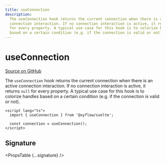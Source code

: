 ```yaml
---
title: useConnection
description:
  The useConnection hook returns the current connection when there is an active
  connection interaction. If no connection interaction is active, it returns null
  for every property. A typical use case for this hook is to colorize handles
  based on a certain condition (e.g. if the connection is valid or not).
---
```




# useConnection

[Source on GitHub](https://github.com/wbkd/react-flow/blob/78169c992bf95a5dbc9bccbdc2a07725a307e2c3/packages/svelte/src/lib/hooks/useConnection.ts)

The `useConnection` hook returns the current connection when there is an active connection interaction. If no connection interaction is active, it returns `null` for every property. A typical use case for this hook is to colorize handles based on a certain condition (e.g. if the connection is valid or not).

```svelte
<script lang="ts">
  import { useConnection } from '@xyflow/svelte';

  const connection = useConnection();
</script>
```

## Signature

<PropsTable {...signature} />
